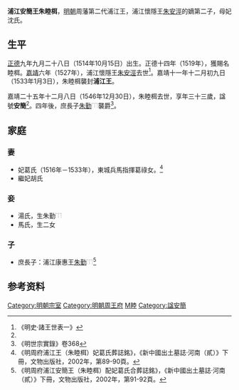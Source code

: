 '''浦江安簡王朱睦栮'''{{BD|1514年|10月15日|1546年|12月30日|catIdx=Z朱}}，[[明朝|明朝]]周藩第二代浦江王，浦江懷隱王[[朱安涇|朱安涇]]的嫡第二子，母妃沈氏。

==生平==
[[正德_(明朝)|正德]]九年九月二十八日（1514年10月15日）出生。正德十四年（1519年），獲賜名睦栮。[[嘉靖|嘉靖]]六年（1527年），浦江懷隱王[[朱安涇|朱安涇]]去世<ref>《明史·諸王世表一》</ref>。嘉靖十一年十二月初九日（1533年1月3日），朱睦栮襲封'''浦江王'''。

嘉靖二十五年十二月八日（1546年12月30日），朱睦栮去世，享年三十三歲，諡號'''安簡'''<ref name=mz/>。四年後，庶長子[[朱勤⿰火螢|朱勤]][[File:⿰火螢.png|15px]]襲爵<ref>《明世宗實錄》卷368</ref>。

==家庭==
===妻===
*妃葛氏（1516年－1533年），東城兵馬指揮葛祿女。<ref>《明周府浦江王（朱睦栮）妃葛氏葬誌銘》，《新中國出土墓誌·河南（貳）》下冊，文物出版社，2002年，第89-90頁。</ref>
*繼妃胡氏

===妾===
*湯氏，生朱勤[[File:⿰火螢.png|15px]]
*馬氏，生二女

===子===
*庶長子：浦江康惠王[[朱勤⿰火螢|朱勤]][[File:⿰火螢.png|15px]]<ref name=mz>《明周府浦江安簡王（朱睦栮）配妃葛氏合葬誌銘》，《新中國出土墓誌·河南（貳）》下冊，文物出版社，2002年，第91-92頁。</ref>

==参考资料==
{{reflist|2}}

{{s-start}}
{{s-bef|before=父懷隱王[[朱安涇|朱安涇]]}}
{{s-ttl|title=[[明朝藩王列表_(周王系)#浦江國|明浦江國國王]]|years=1532年－1546年}}
{{s-aft|after=子康惠王[[朱勤⿰火螢|朱勤]][[File:⿰火螢.png|15px]]}}
{{end}}

[[Category:明朝宗室|Category:明朝宗室]]
[[Category:明朝周王府|Category:明朝周王府]]
[[Category:朱姓|M睦]]
[[Category:諡安簡|Category:諡安簡]]